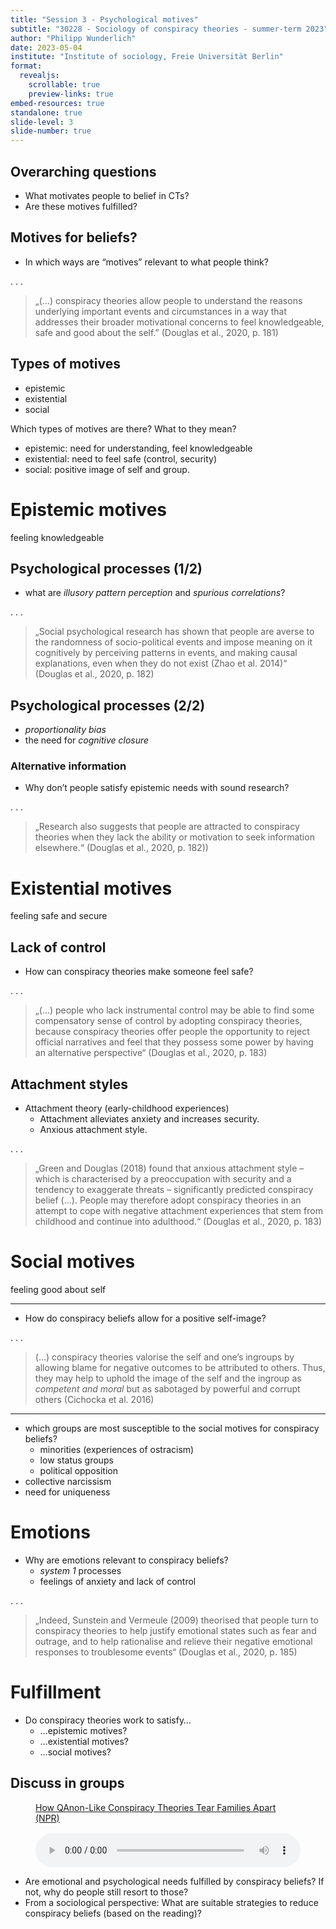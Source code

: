 ```yaml
---
title: "Session 3 - Psychological motives"
subtitle: "30228 - Sociology of conspiracy theories - summer-term 2023"
author: "Philipp Wunderlich"
date: 2023-05-04
institute: "Institute of sociology, Freie Universität Berlin"
format:
  revealjs:
    scrollable: true
    preview-links: true
embed-resources: true
standalone: true
slide-level: 3
slide-number: true
---
```


## Overarching questions

-   What motivates people to belief in CTs?
-   Are these motives fulfilled?

## Motives for beliefs?

-   In which ways are "motives" relevant to what people think?

. . . 

> „(...) conspiracy theories allow people to understand the reasons underlying important events and circumstances in a way that addresses their broader motivational concerns to feel knowledgeable, safe and good about the self." (Douglas et al., 2020, p. 181)

## Types of motives

::: incremental
- epistemic
- existential
- social
:::

::: notes
Which types of motives are there? What to they mean?

- epistemic: need for understanding, feel knowledgeable
- existential: need to feel safe (control, security)
- social: positive image of self and group.
:::

# Epistemic motives

feeling knowledgeable

## Psychological processes (1/2)


- what are _illusory pattern perception_ and _spurious correlations_?

. . . 

> „Social psychological research has shown that people are averse to the randomness of socio-political events and impose meaning on it cognitively by perceiving patterns in events, and making causal explanations, even when they do not exist (Zhao et al. 2014)“ (Douglas et al., 2020, p. 182)

## Psychological processes (2/2)

::: incremental
- _proportionality bias_
- the need for _cognitive closure_
:::

### Alternative information

- Why don't people satisfy epistemic needs with sound research?

. . . 

> „Research also suggests that people are attracted to conspiracy theories when they lack the ability or motivation to seek information elsewhere.“ (Douglas et al., 2020, p. 182))

# Existential motives

feeling safe and secure

## Lack of control

- How can conspiracy theories make someone feel safe?

. . .

> „(...) people who lack instrumental control may be able to find some compensatory sense of control by adopting conspiracy theories, because conspiracy theories offer people the opportunity to reject official narratives and feel that they possess some power by having an alternative perspective“ (Douglas et al., 2020, p. 183)

## Attachment styles

::: incremental
- Attachment theory (early-childhood experiences)
  - Attachment alleviates anxiety and increases security.
  - Anxious attachment style.
:::

. . . 

> „Green and Douglas (2018) found that anxious attachment style – which is characterised by a preoccupation with security and a tendency to exaggerate threats – significantly predicted conspiracy belief (...). People may therefore adopt conspiracy theories in an attempt to cope with negative attachment experiences that stem from childhood and continue into adulthood.“ (Douglas et al., 2020, p. 183)


# Social motives

feeling good about self

---

- How do conspiracy beliefs allow for a positive self-image?

. . . 

> (...) conspiracy theories valorise the self and one’s ingroups by allowing blame for negative outcomes to be attributed to others. Thus, they may help to uphold the image of the self and the ingroup as _competent and moral_ but as sabotaged by powerful and corrupt others (Cichocka et al. 2016)

---

::: incremental
- which groups are most susceptible to the social motives for conspiracy beliefs?
  - minorities (experiences of ostracism)
  - low status groups
  - political opposition 
- collective narcissism
- need for uniqueness
:::


# Emotions

::: incremental
- Why are emotions relevant to conspiracy beliefs?
  - _system 1_ processes
  - feelings of anxiety and lack of control
:::

. . .

> „Indeed, Sunstein and Vermeule (2009) theorised that people turn to conspiracy theories to help justify emotional states such as fear and outrage, and to help rationalise and relieve their negative emotional responses to troublesome events“ (Douglas et al., 2020, p. 185)

# Fulfillment 

- Do conspiracy theories work to satisfy...
  - ...epistemic motives?
  - ...existential motives?
  - ...social motives?

## Discuss in groups

<!-- Vielleicht interventionen finden? Oder aus Zeitungsartikel Motive anwenden? -->

<figure>
    <figcaption><a href="https://www.npr.org/2021/01/15/957371294/how-qanon-like-conspiracy-theories-tear-families-apart">How QAnon-Like Conspiracy Theories Tear Families Apart (NPR)</a></figcaption>
    <audio style="width:100%; padding-top: 1rem" controls src="https://ondemand.npr.org/anon.npr-mp3/npr/atc/2021/01/20210115_atc_how_qanon-like_conspiracy_theories_tear_families_apart.mp3">
    </audio>
</figure>

- Are emotional and psychological needs fulfilled by conspiracy beliefs? If not, why do people still resort to those?
- From a sociological perspective: What are suitable strategies  to reduce conspiracy beliefs (based on the reading)?




